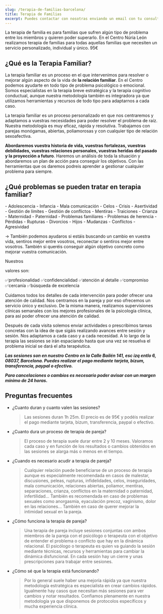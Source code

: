 ```yaml
---
slug: /terapia-de-familias-barcelona/
title: Terapia de Familias
excerpt: Puedes contactar con nosotras enviando un email con tu consulta a psicologa@nurialeon.com, seguirnos en redes sociales o escribir un mensaje a través del formulario de contacto.
---
```


La terapia de familia es para familias que sufren algún tipo de problema entre los miembros y quieren poder superarlo.
En el Centro Núria León realizamos terapia de familias para todas aquellas familias que necesiten un servicio personalizado, individual y único. 
95€

## ¿Qué es la Terapia Familiar?

La terapia familiar es un proceso en el que intervenimos para resolver o mejorar algún aspecto de la vida de **la relación familiar**. En el Centro podemos ayudarte en todo tipo de problema psicológico o emocional. Somos especialistas en la terapia breve estratégica y la terapia cognitivo conductual, aunque nuestra metodología también es integradora ya que utilizamos herramientas y recursos de todo tipo para adaptarnos a cada caso.

La terapia familiar es un proceso personalizado en que nos centraremos y adaptamos a vuestras necesidades para poder resolver el problema de raíz. Nuestra metodología es muy eficaz, rápida y resolutiva. Trabajamos con parejas monógamas, abiertas, poliamorosas y con cualquier tipo de relación sexoafectiva.

**Abordaremos vuestra historia de vida, vuestras fortalezas, vuestras debilidades, vuestras relaciones personales, vuestras heridas del pasado y la proyección a futuro**. Haremos un análisis de toda la situación y abordaremos un plan de acción para conseguir los objetivos. Con las herramientas que os daremos podreis aprender a gestionar cualquier problema para siempre.

## ¿Qué problemas se pueden tratar en terapia familiar?
<div class="columns-2">
- Adolescencia
- Infancia
- Mala comunicación
- Celos
- Crisis
- Asertividad
- Gestión de límites
- Gestión de conflictos
- Mentiras
- Traiciones
- Crianza
- Maternidad
- Paternidad
- Problemas familiares
- Problemas de herencia
- Pérdidas
- Rupturas
- Divorcios
- Hijos
- Mudanzas
- Conflictos
- Agresividad

</div>



→ También podemos ayudaros si estáis buscando un cambio en vuestra vida, sentiros mejor entre vosotros, reconectar o sentiros mejor entre vosotros. También si queréis conseguir algún objetivo concreto como mejorar vuestra comunicación.

Nuestros

valores son:

✅profesionalidad
✅confidencialidad
✅atención al detalle
✅compromiso 
✅cercanía
✅búsqueda de excelencia

Cuidamos todos los detalles de cada intervención para poder ofrecer una atención de calidad. Nos centramos en la pareja y por eso ofrecemos un servicio único y exclusivo. De la misma manera, realizamos supervisiones clínicas semanales con los mejores profesionales de la psicología clínica, para así poder ofrecer una atención de calidad.

Después de cada visita solemos enviar actividades o prescribimos tareas concretas con la idea de que sigáis realizando avances entre sesión y sesión. Nos adaptamos a cada caso y a cada necesidad. A lo largo de la terapia las sesiones se irán espaciando hasta que una vez se resuelva el problema inicial se dará el alta terapéutica.

**_Las sesiones son en nuestro Centro en la Calle Bailén 141, esc izq entlo 6, 08037, Barcelona. Puedes realizar el pago mediante tarjeta, bizum, transferencia, paypal o efectivo._** 

**_Para cancelaciones o cambios es necesario poder avisar con un margen mínimo de 24 horas._**



<ComoEsLaTerapia />

## Preguntas frecuentes

<div class="faq">

- ¿Cuanto duran y cuanto valen las sesiones?

  > Las sesiones duran 1h 25m. El precio es de 95€ y podéis realizar el pago mediante tarjeta, bizum, transferencia, paypal o efectivo.

- ¿Cuanto dura un proceso de terapia de pareja?

  > El proceso de terapia suele durar entre 2 y 10 meses. Valoramos cada caso y en función de los resultados o cambios obtenidos en las sesiones se alarga más o menos en el tiempo.

- ¿Cuando es necesario acudir a terapia de pareja?

  > Cualquier relación puede beneficiarse de un proceso de terapia aunque es especialmente recomendada en casos de malestar, discusiones, peleas, rupturas, infidelidades, celos, inseguridades, mala comunicación, relaciones abiertas, poliamor, mentiras, separaciones, crianza, conflictos en la maternidad o paternidad, infertilidad... También es recomendada en caso de problemas sexuales como anorgasmia, eyaculación precoz, vaginismo, dolor en las relaciones... También en caso de querer mejorar la intimidad sexual en la pareja.

- ¿Cómo funciona la terapia de pareja?

  > Una terapia de pareja incluye sesiones conjuntas con ambos miembros de la pareja con el psicólogo o terapeuta con el objetivo de entender el problema o conflicto que hay en la dinámica relacional. El psicólogo o terapeuta es quien va guiando la sesión mediante técnicas, recursos y herramientas para cambiar la dinámica disfuncional. En cada sesión hay un cierre y unas prescripciones para trabajar entre sesiones.

- ¿Cómo sé que la terapia está funcionando?
  > Por lo general suele haber una mejoría rápida ya que nuestra metodología estratégica es especialista en crear cambios rápidos. Igualmente hay casos que necesitan más sesiones para ver cambios y notar resultados. Confiamos plenamente en nuestra metodología ya que disponemos de protocolos específicos y mucha experiencia clínica.

</div>
